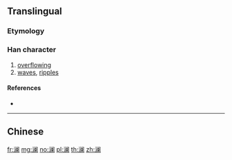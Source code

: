 {{also|瀾}}
==Translingual==

===Etymology===
{{Han simp|瀾|f=門|t=门}}

===Han character===
{{Han char|rn=85|rad=水|as=12|sn=15|four=|canj=ELSW}}

# [[overflowing]]
# [[wave]]s, [[ripple]]s

====References====
* {{Han ref|kx=0652.321|hdz=31747.060|uh=6F9C|ud=28572}}

----

==Chinese==
{{zh-see|瀾}}

[[fr:澜]]
[[mg:澜]]
[[no:澜]]
[[pl:澜]]
[[th:澜]]
[[zh:澜]]